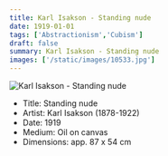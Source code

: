 ```yaml
---
title: Karl Isakson - Standing nude
date: 1919-01-01
tags: ['Abstractionism','Cubism']
draft: false
summary: Karl Isakson - Standing nude
images: ['/static/images/10533.jpg']
---
```


![Karl Isakson - Standing nude](/static/images/10533.jpg)

* Title: Standing nude
* Artist: Karl Isakson (1878-1922)
* Date: 1919
* Medium: Oil on canvas
* Dimensions: app. 87 x 54 cm



